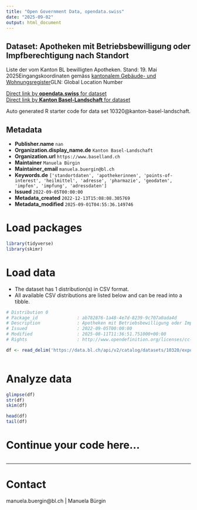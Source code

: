 ```yaml
---
title: "Open Government Data, opendata.swiss"
date: "2025-09-02"
output: html_document
---
```


## Dataset: Apotheken mit Betriebsbewilligung oder Impfberechtigung nach Standort

Liste der vom Kanton BL bewilligten Apotheken. Stand: 19. Mai 2025Eingangskoordinaten gemäss [kantonalem Gebäude- und Wohnungsregister](https://data.bl.ch/explore/dataset/12180)GLN: Global Location Number

[Direct link by **opendata.swiss** for dataset](https://opendata.swiss/de/dataset/apotheken-mit-betriebsbewilligung-oder-impfberechtigung-nach-standort-september-2022)<br>
[Direct link by **Kanton Basel-Landschaft** for dataset](https://data.bl.ch/explore/dataset/10320/)

Auto generated R starter code for data set 10320@kanton-basel-landschaft.

## Metadata

- **Publisher.name** `nan`
- **Organization.display_name.de** `Kanton Basel-Landschaft`
- **Organization.url** `https://www.baselland.ch`
- **Maintainer** `Manuela Bürgin`
- **Maintainer_email** `manuela.buergin@bl.ch`
- **Keywords.de** `['standortdaten', 'apothekerinnen', 'points-of-interest', 'heilmittel', 'adresse', 'pharmazie', 'geodaten', 'impfen', 'impfung', 'adressdaten']`
- **Issued** `2022-09-05T00:00:00`
- **Metadata_created** `2022-12-13T15:08:08.305769`
- **Metadata_modified** `2025-09-01T04:55:36.149746`


# Load packages

```r

library(tidyverse)
library(skimr)

```

# Load data

-   The dataset has 1 distribution(s) in CSV format.
-   All available CSV distributions are listed below and can be read into a tibble.

```r

# Distribution 0
# Package_id               : ab782876-1a48-4e7d-8239-9c707a0ada4d
# Description              : Apotheken mit Betriebsbewilligung oder Impfberechtigung nach Standort (csv)
# Issued                   : 2022-09-05T00:00:00
# Modified                 : 2025-08-11T11:36:51.751000+00:00
# Rights                   : http://www.opendefinition.org/licenses/cc-by/

df <- read_delim('https://data.bl.ch/api/v2/catalog/datasets/10320/exports/csv?use_labels=true')



```

# Analyze data

```r

glimpse(df)
str(df)
skim(df)

head(df)
tail(df)

```

# Continue your code here...

```r

```

------------------------------------------------------------------------

# Contact

manuela.buergin@bl.ch | Manuela Bürgin
